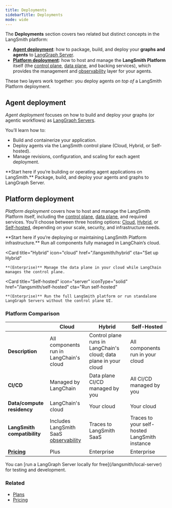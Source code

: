 ```yaml
---
title: Deployments
sidebarTitle: Deployments
mode: wide
---
```


The **Deployments** section covers two related but distinct concepts in the LangSmith platform:

- [**Agent deployment**](#agent-deployment): how to package, build, and deploy your **graphs and agents** to [LangGraph Server](/langsmith/langgraph-server).
- [**Platform deployment**](#platform-deployment): how to host and manage the **LangSmith Platform** itself (the [control plane](/langsmith/control-plane), [data plane](/langsmith/data-plane), and backing services), which provides the management and [observability](/langsmith/observability) layer for your agents.

These two layers work together: you deploy agents *on top of* a LangSmith Platform deployment.

## Agent deployment

_Agent deployment_ focuses on how to build and deploy your graphs (or agentic workflows) as [LangGraph Servers](/langsmith/langgraph-server).

You’ll learn how to:
- Build and containerize your application.
- Deploy agents via the LangSmith control plane (Cloud, Hybrid, or Self-hosted).
- Manage revisions, configuration, and scaling for each agent deployment.

<Callout icon="rocket" color="#4F46E5" iconType="regular">
**Start here if you’re building or operating agent applications on LangSmith.**
</Callout>

<Columns cols={1}>
  <Card
    title="Agent deployment"
    icon="robot"
    href="/langsmith/application-structure"
    cta="Get started"
  >
    Package, build, and deploy your agents and graphs to LangGraph Server.
  </Card>
</Columns>

## Platform deployment

_Platform deployment_ covers how to host and manage the LangSmith Platform itself, including the [control plane](/langsmith/control-plane), [data plane](/langsmith/data-plane), and required services. You’ll choose between three hosting options: [Cloud](/langsmith/cloud), [Hybrid](/langsmith/hybrid), or [Self-hosted](/langsmith/self-hosted), depending on your scale, security, and infrastructure needs.

<Callout icon="building" color="#2563EB" iconType="regular">
**Start here if you’re deploying or maintaining LangSmith Platform infrastructure.**
</Callout>

<Columns cols={3}>
  <Card
    title="Cloud"
    icon="cloud"
    iconType="solid"
    href="/langsmith/cloud"
    cta="Get started"
  >
    Run all components fully managed in LangChain’s cloud.
  </Card>

  <Card
    title="Hybrid"
    icon="cloud"
    href="/langsmith/hybrid"
    cta="Set up Hybrid"
  >
    **(Enterprise)** Manage the data plane in your cloud while LangChain manages the control plane.
  </Card>

  <Card
    title="Self-hosted"
    icon="server"
    iconType="solid"
    href="/langsmith/self-hosted"
    cta="Run self-hosted"
  >
    **(Enterprise)** Run the full LangSmith platform or run standalone LangGraph Servers without the control plane UI.
  </Card>
</Columns>

### Platform Comparison

| | **Cloud** | **Hybrid** | **Self-Hosted** |
|--|--|--|--|
| **Description** | All components run in LangChain's cloud | Control plane runs in LangChain's cloud; data plane in your cloud | All components run in your cloud |
| **CI/CD** | Managed by LangChain | Data plane CI/CD managed by you | All CI/CD managed by you |
| **Data/compute residency** | LangChain's cloud | Your cloud | Your cloud |
| **LangSmith compatibility** | Includes LangSmith SaaS [observability](/langsmith/observability) | Traces to LangSmith SaaS | Traces to your self-hosted LangSmith instance |
| **[Pricing](https://www.langchain.com/pricing-langgraph-platform)** | Plus | Enterprise | Enterprise |

<Tip>
You can [run a LangGraph Server locally for free](/langsmith/local-server) for testing and development.
</Tip>

### Related

- [Plans](/langsmith/plans)
- [Pricing](https://www.langchain.com/langgraph-platform-pricing)
